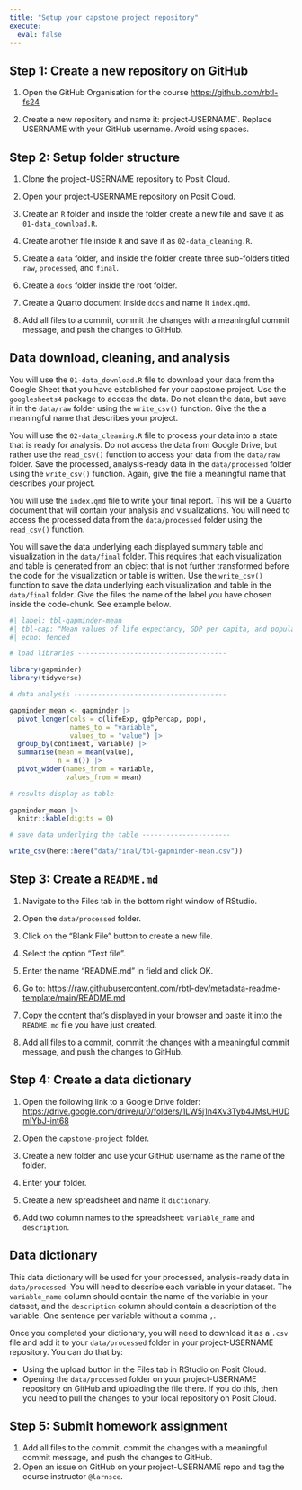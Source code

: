```yaml
---
title: "Setup your capstone project repository"
execute:
  eval: false
---
```


## Step 1: Create a new repository on GitHub

1. Open the GitHub Organisation for the course <https://github.com/rbtl-fs24>

2. Create a new repository and name it: project-USERNAME`. [Replace USERNAME with your GitHub username]{.highlight-yellow}. Avoid using spaces.

## Step 2: Setup folder structure

1. Clone the project-USERNAME repository to Posit Cloud.

2. Open your project-USERNAME repository on Posit Cloud.

3. Create an `R` folder and inside the folder create a new file and save it as `01-data_download.R`.

4. Create another file inside `R` and save it as `02-data_cleaning.R`.

5. Create a `data` folder, and inside the folder create three sub-folders titled `raw`, `processed`, and `final`.

6. Create a `docs` folder inside the root folder.

7. Create a Quarto document inside `docs` and name it `index.qmd`.

8. Add all files to a commit, commit the changes with a meaningful commit message, and push the changes to GitHub.

::: {.callout-note}
## Data download, cleaning, and analysis

You will use the `01-data_download.R` file to download your data from the Google Sheet that you have established for your capstone project. Use the `googlesheets4` package to access the data. Do not clean the data, but save it in the `data/raw` folder using the `write_csv()` function. Give the the a meaningful name that describes your project.

You will use the `02-data_cleaning.R` file to process your data into a state that is ready for analysis. Do not access the data from Google Drive, but rather use the `read_csv()` function to access your data from the `data/raw` folder. Save the processed, analysis-ready data in the `data/processed` folder using the `write_csv()` function. Again, give the file a meaningful name that describes your project.

You will use the `index.qmd` file to write your final report. This will be a Quarto document that will contain your analysis and visualizations. You will need to access the processed data from the `data/processed` folder using the `read_csv()` function. 

You will save the data underlying each displayed summary table and visualization in the `data/final` folder. This requires that each visualization and table is generated from an object that is not further transformed before the code for the visualization or table is written. Use the `write_csv()` function to save the data underlying each visualization and table in the `data/final` folder. Give the files the name of the label you have chosen inside the code-chunk. See example below.

:::

```r
#| label: tbl-gapminder-mean
#| tbl-cap: "Mean values of life expectancy, GDP per capita, and population by continent"
#| echo: fenced

# load libraries -------------------------------------

library(gapminder)
library(tidyverse)

# data analysis --------------------------------------

gapminder_mean <- gapminder |> 
  pivot_longer(cols = c(lifeExp, gdpPercap, pop), 
               names_to = "variable",
               values_to = "value") |> 
  group_by(continent, variable) |> 
  summarise(mean = mean(value),
            n = n()) |> 
  pivot_wider(names_from = variable, 
              values_from = mean) 

# results display as table ---------------------------
  
gapminder_mean |> 
  knitr::kable(digits = 0)

# save data underlying the table ----------------------

write_csv(here::here("data/final/tbl-gapminder-mean.csv"))

```

## Step 3: Create a `README.md` 

1. Navigate to the Files tab in the bottom right window of RStudio.

2. Open the `data/processed` folder.

3. Click on the "Blank File" button to create a new file.

4. Select the option "Text file".

5. Enter the name "README.md" in field and click OK.

6. Go to: <https://raw.githubusercontent.com/rbtl-dev/metadata-readme-template/main/README.md>

7. Copy the content that's displayed in your browser and paste it into the `README.md` file you have just created.

8. Add all files to a commit, commit the changes with a meaningful commit message, and push the changes to GitHub.


## Step 4: Create a data dictionary

1. Open the following link to a Google Drive folder: <https://drive.google.com/drive/u/0/folders/1LW5j1n4Xv3Tyb4JMsUHUDmIYbJ-int68>

2. Open the `capstone-project` folder.

3. Create a new folder and use your GitHub username as the name of the folder.

4. Enter your folder.

5. Create a new spreadsheet and name it `dictionary`.

6. Add two column names to the spreadsheet: `variable_name` and `description`.

::: {.callout-note}
## Data dictionary
This data dictionary will be used for your processed, analysis-ready data in `data/processed`. You will need to describe each variable in your dataset. The `variable_name` column should contain the name of the variable in your dataset, and the `description` column should contain a description of the variable. One sentence per variable without a comma `,`. 

Once you completed your dictionary, you will need to download it as a `.csv` file and add it to your `data/processed` folder in your project-USERNAME repository. You can do that by:

- Using the upload button in the Files tab in RStudio on Posit Cloud.
- Opening the `data/processed` folder on your project-USERNAME repository on GitHub and uploading the file there. If you do this, then you need to pull the changes to your local repository on Posit Cloud.
:::

## Step 5: Submit homework assignment

1. Add all files to the commit, commit the changes with a meaningful commit message, and push the changes to GitHub.
2. Open an issue on GitHub on your project-USERNAME repo and tag the course instructor `@larnsce`.
